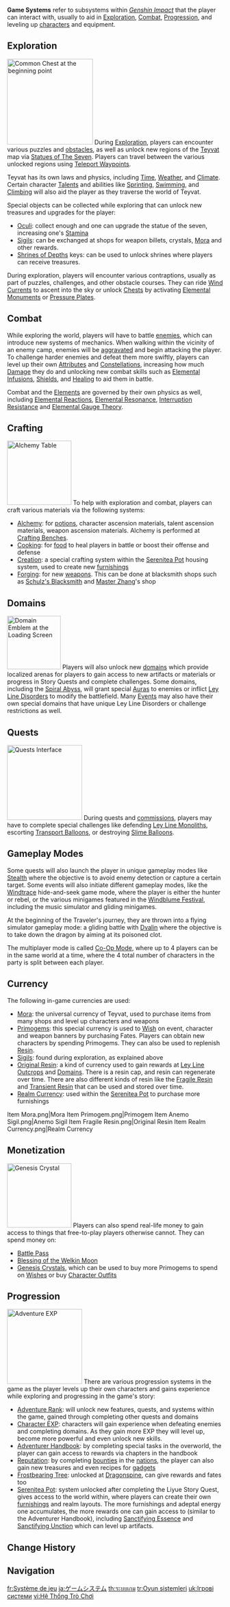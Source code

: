 {{Terminology Infobox
|type = Genshin Impact
}}
{{See also|:Category:Game Systems}}
'''Game Systems''' refer to subsystems within ''[[Genshin Impact]]'' that the player can interact with, usually to aid in [[Exploration]], [[Combat]], [[Progression]], and leveling up [[characters]] and equipment.

==Exploration==
[[File:Common Chest.png|200px|thumb|right|[[Chests|Common Chest]] at the beginning point]]
{{Main|Exploration}}
During [[Exploration]], players can encounter various puzzles and [[obstacles]], as well as unlock new regions of the [[Teyvat]] map via [[Statues of The Seven]]. Players can travel between the various unlocked regions using [[Teleport Waypoints]].

Teyvat has its own laws and physics, including [[Time]], [[Weather]], and [[Climate]]. Certain character [[Talents]] and abilities like [[Sprinting]], [[Swimming]], and [[Climbing]] will also aid the player as they traverse the world of Teyvat.

Special objects can be collected while exploring that can unlock new treasures and upgrades for the player:
*[[Oculi]]: collect enough and one can upgrade the statue of the seven, increasing one's [[Stamina]]
*[[Sigils]]: can be exchanged at shops for weapon billets, crystals, [[Mora]] and other rewards.
*[[Shrines of Depths]] keys: can be used to unlock shrines where players can receive treasures.

During exploration, players will encounter various contraptions, usually as part of puzzles, challenges, and other obstacle courses. They can ride [[Wind Currents]] to ascent into the sky or unlock [[Chests]] by activating [[Elemental Monument]]s or [[Pressure Plate]]s.
{{clr}}

==Combat==
{{Main|Combat}}
While exploring the world, players will have to battle [[enemies]], which can introduce new systems of mechanics. When walking within the vicinity of an enemy camp, enemies will be [[Aggravation|aggravated]] and begin attacking the player. To challenge harder enemies and defeat them more swiftly, players can level up their own [[Attributes]] and [[Constellations]], increasing how much [[Damage]] they do and unlocking new combat skills such as [[Elemental Infusion]]s, [[Shields]], and [[Healing]] to aid them in battle.

Combat and the [[Elements]] are governed by their own physics as well, including [[Elemental Reactions]], [[Elemental Resonance]], [[Interruption Resistance]] and [[Elemental Gauge Theory]].

==Crafting==
[[File:Alchemy Table.png|150px|thumb|right|[[Alchemy|Alchemy Table]]]]
{{Main|Crafting}}
To help with exploration and combat, players can craft various materials via the following systems:
*[[Alchemy]]: for [[potions]], character ascension materials, talent ascension materials, weapon ascension materials. Alchemy is performed at [[Crafting Benches]].
*[[Cooking]]: for [[food]] to heal players in battle or boost their offense and defense
*[[Creation]]: a special crafting system within the [[Serenitea Pot]] housing system, used to create new [[furnishings]]
*[[Forging]]: for new [[weapons]]. This can be done at blacksmith shops such as [[Schulz's Blacksmith]] and [[Master Zhang]]'s shop
{{clr}}

==Domains==
[[File:Emblem Domains.png|125px|thumb|right|[[Domains|Domain Emblem]] at the [[Loading Screen]]]]
{{Main|Domains}}
Players will also unlock new [[domains]] which provide localized arenas for players to gain access to new artifacts or materials or progress in Story Quests and complete challenges. Some domains, including the [[Spiral Abyss]], will grant special [[Auras]] to enemies or inflict [[Ley Line Disorders]] to modify the battlefield. Many [[Events]] may also have their own special domains that have unique Ley Line Disorders or challenge restrictions as well.
{{clr}}

==Quests==
[[File:UI Quest.png|175px|thumb|right|[[Quests|Quests Interface]]]]
{{Main|Quests}}
During quests and [[commissions]], players may have to complete special challenges like defending [[Ley Line Monolith]]s, escorting [[Transport Balloon]]s, or destroying [[Slime Balloon]]s.
{{clr}}

==Gameplay Modes==
Some quests will also launch the player in unique gameplay modes like [[Stealth]] where the objective is to avoid enemy detection or capture a certain target. Some events will also initiate different gameplay modes, like the [[Windtrace]] hide-and-seek game mode, where the player is either the hunter or rebel, or the various minigames featured in the [[Windblume Festival]], including the music simulator and gliding minigames.

At the beginning of the Traveler's journey, they are thrown into a flying simulator gameplay mode: a gliding battle with [[Dvalin]] where the objective is to take down the dragon by aiming at its poisoned clot.

The multiplayer mode is called [[Co-Op Mode]], where up to 4 players can be in the same world at a time, where the 4 total number of characters in the party is split between each player.

==Currency==
{{Main|Currency}}
The following in-game currencies are used:
*[[Mora]]: the universal currency of Teyvat, used to purchase items from many shops and level up characters and weapons
*[[Primogem]]s: this special currency is used to [[Wish]] on event, character and weapon banners by purchasing Fates. Players can obtain new characters by spending Primogems. They can also be used to replenish [[Resin]].
*[[Sigils]]: found during exploration, as explained above
*[[Original Resin]]: a kind of currency used to gain rewards at [[Ley Line Outcrops]] and [[Domains]]. There is a resin cap, and resin can regenerate over time. There are also different kinds of resin like the [[Fragile Resin]] and [[Transient Resin]] that can be used and stored over time.
*[[Realm Currency]]: used within the [[Serenitea Pot]] to purchase more furnishings
<gallery widths="100">
Item Mora.png|Mora
Item Primogem.png|Primogem
Item Anemo Sigil.png|Anemo Sigil
Item Fragile Resin.png|Original Resin
Item Realm Currency.png|Realm Currency
</gallery>

==Monetization==
[[File:Item Genesis Crystal.png|150px|thumb|right|[[Genesis Crystal]]]]
{{Main|Monetization}}
Players can also spend real-life money to gain access to things that free-to-play players otherwise cannot. They can spend money on:
*[[Battle Pass]]
*[[Blessing of the Welkin Moon]]
*[[Genesis Crystal]]s, which can be used to buy more Primogems to spend on [[Wishes]] or buy [[Character Outfit]]s
{{clr}}

==Progression==
[[File:Item Adventure EXP.png|175px|thumb|right|[[Adventure EXP]]]]
{{Main|Progression}}
There are various progression systems in the game as the player levels up their own characters and gains experience while exploring and progressing in the game's story:
*[[Adventure Rank]]: will unlock new features, quests, and systems within the game, gained through completing other quests and domains
*[[Character EXP]]: characters will gain experience when defeating enemies and completing domains. As they gain more EXP they will level up, become more powerful and even unlock new skills.
*[[Adventurer Handbook]]: by completing special tasks in the overworld, the player can gain access to rewards via chapters in the handbook
*[[Reputation]]: by completing [[bounties]] in the [[nations]], the player can also gain new treasures and even recipes for [[gadgets]]
*[[Frostbearing Tree]]: unlocked at [[Dragonspine]], can give rewards and fates too
*[[Serenitea Pot]]: system unlocked after completing the Liyue Story Quest, gives access to the world within, where players can create their own [[furnishings]] and realm layouts. The more furnishings and adeptal energy one accumulates, the more rewards one can gain access to (similar to the Adventurer Handbook), including [[Sanctifying Essence]] and [[Sanctifying Unction]] which can level up artifacts.
{{clr}}

==Change History==
{{Change History|1.0}}

==Navigation==
{{Game Systems Navbox}}
[[Category:Game Systems| ]]

[[fr:Système de jeu]]
[[ja:ゲームシステム]]
[[th:ระบบเกม]]
[[tr:Oyun sistemleri]]
[[uk:Ігрові системи]]
[[vi:Hệ Thống Trò Chơi]]